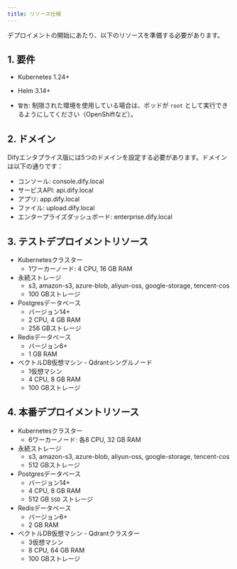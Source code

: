 ```yaml
---
title: リソース仕様
---
```


デプロイメントの開始にあたり、以下のリソースを準備する必要があります。

## 1. 要件
- Kubernetes 1.24+
- Helm 3.14+

- `警告`: 制限された環境を使用している場合は、ポッドが `root` として実行できるようにしてください（OpenShiftなど）。

## 2. ドメイン
Difyエンタプライス版には5つのドメインを設定する必要があります。ドメインは以下の通りです：
- コンソール: console.dify.local
- サービスAPI: api.dify.local
- アプリ: app.dify.local
- ファイル: upload.dify.local
- エンタープライズダッシュボード: enterprise.dify.local

## 3. テストデプロイメントリソース
- Kubernetesクラスター
    - 1ワーカーノード: 4 CPU, 16 GB RAM
- 永続ストレージ
    - s3, amazon-s3, azure-blob, aliyun-oss, google-storage, tencent-cos
    - 100 GBストレージ
- Postgresデータベース
    - バージョン14+
    - 2 CPU, 4 GB RAM
    - 256 GBストレージ
- Redisデータベース
    - バージョン6+
    - 1 GB RAM
- ベクトルDB仮想マシン - Qdrantシングルノード
    - 1仮想マシン
    - 4 CPU, 8 GB RAM
    - 100 GBストレージ

## 4. 本番デプロイメントリソース
- Kubernetesクラスター
    - 6ワーカーノード: 各8 CPU, 32 GB RAM
- 永続ストレージ
    - s3, amazon-s3, azure-blob, aliyun-oss, google-storage, tencent-cos
    - 512 GBストレージ
- Postgresデータベース
    - バージョン14+
    - 4 CPU, 8 GB RAM
    - 512 GB `SSD` ストレージ
- Redisデータベース
    - バージョン6+
    - 2 GB RAM
- ベクトルDB仮想マシン - Qdrantクラスター
    - 3仮想マシン
    - 8 CPU, 64 GB RAM
    - 100 GBストレージ
